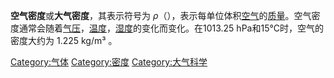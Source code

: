 {{Unreferenced|time=2020-08-19T15:11:12+00:00}}
'''空气密度'''或'''大气密度'''，其表示符号为 ''ρ''（{{Lang-el|rho}}），表示每单位体积[[空气|空气]]的[[质量|质量]]。空气密度通常会随着[[气压|气压]]，[[温度|温度]]，[[湿度|湿度]]的变化而变化。在1013.25 hPa和15°C时，空气的密度大约为 1.225 kg/m³ 。

{{大氣科學小作品}}
[[Category:气体|Category:气体]]
[[Category:密度|Category:密度]]
[[Category:大气科学|Category:大气科学]]